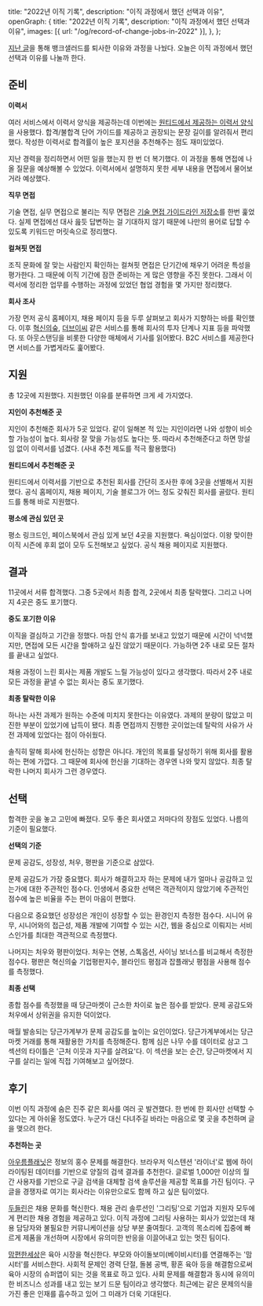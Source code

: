   title: "2022년 이직 기록",
  description: "이직 과정에서 했던 선택과 이유",
  openGraph: {
    title: "2022년 이직 기록",
    description: "이직 과정에서 했던 선택과 이유",
    images: [{ url: "/og/record-of-change-jobs-in-2022" }],
  },
};

[지난 글](/2022/resignation-from-banksalad)을 통해 뱅크샐러드를 퇴사한 이유와 과정을 나눴다. 오늘은 이직 과정에서 했던 선택과 이유를 나눌까 한다.

## 준비

**이력서**

여러 서비스에서 이력서 양식을 제공하는데 이번에는 [원티드에서 제공하는 이력서 양식](https://www.wanted.co.kr/cv/intro)을 사용했다. 합격/불합격 단어 가이드를 제공하고 권장되는 문장 길이를 알려줘서 편리했다. 작성한 이력서로 합격률이 높은 포지션을 추천해주는 점도 재미있었다.

지난 경력을 정리하면서 어떤 일을 했는지 한 번 더 복기했다. 이 과정을 통해 면접에 나올 질문을 예상해볼 수 있었다. 이력서에서 설명하지 못한 세부 내용을 면접에서 물어보거라 예상했다.

**직무 면접**

기술 면접, 실무 면접으로 불리는 직무 면접은 [기술 면접 가이드라인 저장소](https://github.com/JaeYeopHan/Interview_Question_for_Beginner)를 한번 훑었다. 실제 면접에선 대사 읊듯 답변하는 걸 기대하지 않기 때문에 나만의 용어로 답할 수 있도록 키워드만 머릿속으로 정리했다.

**컬쳐핏 면접**

조직 문화에 잘 맞는 사람인지 확인하는 컬쳐핏 면접은 단기간에 채우기 어려운 특성을 평가한다. 그 때문에 이직 기간에 잠깐 준비하는 게 많은 영향을 주진 못한다. 그래서 이력서에 정리한 업무를 수행하는 과정에 있었던 협업 경험을 몇 가지만 정리했다.

**회사 조사**

가장 먼저 공식 홈페이지, 채용 페이지 등을 두루 살펴보고 회사가 지향하는 바를 확인했다. 이후 [혁신의숲](https://innoforest.co.kr/), [더브이씨](https://thevc.kr/) 같은 서비스를 통해 회사의 투자 단계나 지표 등을 파악했다. 또 아웃스탠딩을 비롯한 다양한 매체에서 기사를 읽어봤다. B2C 서비스를 제공한다면 서비스를 가볍게라도 훑어봤다.

## 지원

총 12곳에 지원했다. 지원했던 이유를 분류하면 크게 세 가지였다.

**지인이 추천해준 곳**

지인이 추천해준 회사가 5곳 있었다. 같이 일해본 적 있는 지인이라면 나와 성향이 비슷할 가능성이 높다. 회사랑 잘 맞을 가능성도 높다는 뜻. 따라서 추천해준다고 하면 망설임 없이 이력서를 넘겼다. (사내 추천 제도를 적극 활용했다)

**원티드에서 추천해준 곳**

원티드에서 이력서를 기반으로 추천된 회사를 간단히 조사한 후에 3곳을 선별해서 지원했다. 공식 홈페이지, 채용 페이지, 기술 블로그가 어느 정도 갖춰진 회사를 골랐다. 원티드를 통해 바로 지원했다.

**평소에 관심 있던 곳**

평소 링크드인, 페이스북에서 관심 있게 보던 4곳을 지원했다. 욕심이었다. 이왕 맞이한 이직 시즌에 후회 없이 모두 도전해보고 싶었다. 공식 채용 페이지로 지원했다.

## 결과

11곳에서 서류 합격했다. 그중 5곳에서 최종 합격, 2곳에서 최종 탈락했다. 그리고 나머지 4곳은 중도 포기했다.

**중도 포기한 이유**

이직을 결심하고 기간을 정했다. 마침 안식 휴가를 보내고 있었기 때문에 시간이 넉넉했지만, 면접에 모든 시간을 할애하고 싶진 않았기 때문이다. 가능하면 2주 내로 모든 절차를 끝내고 싶었다.

채용 과정이 느린 회사는 제품 개발도 느릴 가능성이 있다고 생각했다. 따라서 2주 내로 모든 과정을 끝낼 수 없는 회사는 중도 포기했다.

**최종 탈락한 이유**

하나는 사전 과제가 원하는 수준에 미치지 못한다는 이유였다. 과제의 분량이 많았고 미진한 부분이 있었기에 납득이 됐다. 최종 면접까지 진행한 곳이었는데 탈락의 사유가 사전 과제에 있었다는 점이 아쉬웠다.

솔직히 말해 회사에 헌신하는 성향은 아니다. 개인의 목표를 달성하기 위해 회사를 활용하는 편에 가깝다. 그 때문에 회사에 헌신을 기대하는 경우엔 나와 맞지 않았다. 최종 탈락한 나머지 회사가 그런 경우였다.

## 선택

합격한 곳을 놓고 고민에 빠졌다. 모두 좋은 회사였고 저마다의 장점도 있었다. 나름의 기준이 필요했다.

**선택의 기준**

문제 공감도, 성장성, 처우, 평판을 기준으로 삼았다.

문제 공감도가 가장 중요했다. 회사가 해결하고자 하는 문제에 내가 얼마나 공감하고 있는가에 대한 주관적인 점수다. 인생에서 중요한 선택은 객관적이지 않았기에 주관적인 점수에 높은 비율을 주는 편이 마음이 편했다.

다음으로 중요했던 성장성은 개인이 성장할 수 있는 환경인지 측정한 점수다. 시니어 유무, 시니어와의 접근성, 제품 개발에 기여할 수 있는 시간, 웹을 중심으로 이뤄지는 서비스인가를 최대한 객관적으로 측정했다.

나머지는 처우와 평판이었다. 처우는 연봉, 스톡옵션, 사이닝 보너스를 비교해서 측정한 점수다. 평판은 혁신의숲 기업평판지수, 블라인드 평점과 잡플래닛 평점을 사용해 점수를 측정했다.

**최종 선택**

종합 점수를 측정했을 때 당근마켓이 근소한 차이로 높은 점수를 받았다. 문제 공감도와 처우에서 상위권을 유지한 덕이었다.

매월 발송되는 당근가계부가 문제 공감도를 높이는 요인이었다. 당근가계부에서는 당근마켓 거래를 통해 재활용한 가치를 측정해준다. 함께 심은 나무 수를 데이터로 삼고 그 섹션의 타이틀은 '근처 이웃과 지구를 살려요'다. 이 섹션을 보는 순간, 당근마켓에서 지구를 살리는 일에 직접 기여해보고 싶어졌다.

## 후기

이번 이직 과정에 숨은 진주 같은 회사를 여러 곳 발견했다. 한 번에 한 회사만 선택할 수 있다는 게 아쉬울 정도였다. 누군가 대신 다녀주길 바라는 마음으로 몇 곳을 추천하며 글을 맺으려 한다.

**추천하는 곳**

[아우름플래닛](https://liner.oopy.io/intro)은 정보의 홍수 문제를 해결한다. 브라우저 익스텐션 '라이너'로 웹에 하이라이팅된 데이터를 기반으로 양질의 검색 결과를 추천한다. 글로벌 1,000만 이상의 월간 사용자를 기반으로 구글 검색을 대체할 검색 솔루션을 제공할 목표를 가진 팀이다. 구글을 경쟁자로 여기는 회사라는 이유만으로도 함께 하고 싶은 팀이었다.

[두들린](https://www.doodlin.co.kr/)은 채용 문화를 혁신한다. 채용 관리 솔루션인 '그리팅'으로 기업과 지원자 모두에게 편리한 채용 경험을 제공하고 있다. 이직 과정에 그리팅 사용하는 회사가 있었는데 채용 담당자와 불필요한 커뮤니케이션을 상당 부분 줄여줬다. 고객의 목소리에 집중에 빠르게 제품을 개선하며 시장에서 유의미한 반응을 이끌어내고 있는 멋진 팀이다.

[맘편한세상](https://www.mfort.co.kr/)은 육아 시장을 혁신한다. 부모와 아이돌보미(베이비시터)를 연결해주는 '맘시터'를 서비스한다. 사회적 문제인 경력 단절, 돌봄 공백, 황혼 육아 등을 해결함으로써 육아 시장의 슈퍼앱이 되는 것을 목표로 하고 있다. 사회 문제를 해결함과 동시에 유의미한 비즈니스 성과를 내고 있는 보기 드문 팀이라고 생각했다. 최근에는 같은 문제의식을 가진 좋은 인재를 흡수하고 있어 그 미래가 더욱 기대된다.
